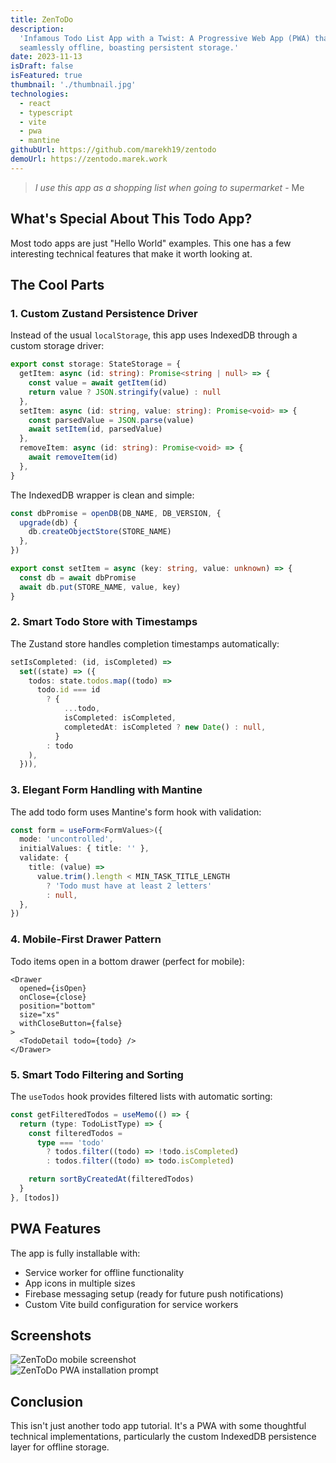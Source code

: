 ```yaml
---
title: ZenToDo
description:
  'Infamous Todo List App with a Twist: A Progressive Web App (PWA) that functions
  seamlessly offline, boasting persistent storage.'
date: 2023-11-13
isDraft: false
isFeatured: true
thumbnail: './thumbnail.jpg'
technologies:
  - react
  - typescript
  - vite
  - pwa
  - mantine
githubUrl: https://github.com/marekh19/zentodo
demoUrl: https://zentodo.marek.work
---
```




> _I use this app as a shopping list when going to supermarket_ - Me

## What's Special About This Todo App?

Most todo apps are just "Hello World" examples. This one has a few interesting technical
features that make it worth looking at.

## The Cool Parts

### 1. Custom Zustand Persistence Driver

Instead of the usual `localStorage`, this app uses IndexedDB through a custom storage
driver:

```typescript
export const storage: StateStorage = {
  getItem: async (id: string): Promise<string | null> => {
    const value = await getItem(id)
    return value ? JSON.stringify(value) : null
  },
  setItem: async (id: string, value: string): Promise<void> => {
    const parsedValue = JSON.parse(value)
    await setItem(id, parsedValue)
  },
  removeItem: async (id: string): Promise<void> => {
    await removeItem(id)
  },
}
```

The IndexedDB wrapper is clean and simple:

```typescript
const dbPromise = openDB(DB_NAME, DB_VERSION, {
  upgrade(db) {
    db.createObjectStore(STORE_NAME)
  },
})

export const setItem = async (key: string, value: unknown) => {
  const db = await dbPromise
  await db.put(STORE_NAME, value, key)
}
```

### 2. Smart Todo Store with Timestamps

The Zustand store handles completion timestamps automatically:

```typescript
setIsCompleted: (id, isCompleted) =>
  set((state) => ({
    todos: state.todos.map((todo) =>
      todo.id === id
        ? {
            ...todo,
            isCompleted: isCompleted,
            completedAt: isCompleted ? new Date() : null,
          }
        : todo
    ),
  })),
```

### 3. Elegant Form Handling with Mantine

The add todo form uses Mantine's form hook with validation:

```typescript
const form = useForm<FormValues>({
  mode: 'uncontrolled',
  initialValues: { title: '' },
  validate: {
    title: (value) =>
      value.trim().length < MIN_TASK_TITLE_LENGTH
        ? 'Todo must have at least 2 letters'
        : null,
  },
})
```

### 4. Mobile-First Drawer Pattern

Todo items open in a bottom drawer (perfect for mobile):

```tsx
<Drawer
  opened={isOpen}
  onClose={close}
  position="bottom"
  size="xs"
  withCloseButton={false}
>
  <TodoDetail todo={todo} />
</Drawer>
```

### 5. Smart Todo Filtering and Sorting

The `useTodos` hook provides filtered lists with automatic sorting:

```typescript
const getFilteredTodos = useMemo(() => {
  return (type: TodoListType) => {
    const filteredTodos =
      type === 'todo'
        ? todos.filter((todo) => !todo.isCompleted)
        : todos.filter((todo) => todo.isCompleted)

    return sortByCreatedAt(filteredTodos)
  }
}, [todos])
```

## PWA Features

The app is fully installable with:

- Service worker for offline functionality
- App icons in multiple sizes
- Firebase messaging setup (ready for future push notifications)
- Custom Vite build configuration for service workers

## Screenshots

<div className="mt-16 grid grid-cols-1 gap-10 md:grid-cols-2">
  <div class="mockup-phone max-w-full w-fit border-primary">
    <div class="mockup-phone-display overflow-hidden w-fit h-fit max-w-full">
      <Image
        src={mobileScreenshotImg}
        alt="ZenToDo mobile screenshot"
        widths={[360,480,560,768]}
        sizes='(max-width: 640px) 100vw, (max-width: 1023px) 50vw, 360px'
        class="not-prose"
      />
    </div>
  </div>

  <div class="mockup-phone max-w-full w-fit border-primary">
    <div class="mockup-phone-display w-fit overflow-hidden h-fit max-w-full">
      <Image
        src={pwaPromptImg}
        alt="ZenToDo PWA installation prompt"
        widths={[360,480,560,768]}
        sizes='(max-width: 640px) 100vw, (max-width: 1023px) 50vw, 360px'
        class="not-prose"
      />
    </div>
  </div>
</div>

## Conclusion

This isn't just another todo app tutorial. It's a PWA with some thoughtful technical
implementations, particularly the custom IndexedDB persistence layer for offline storage.
